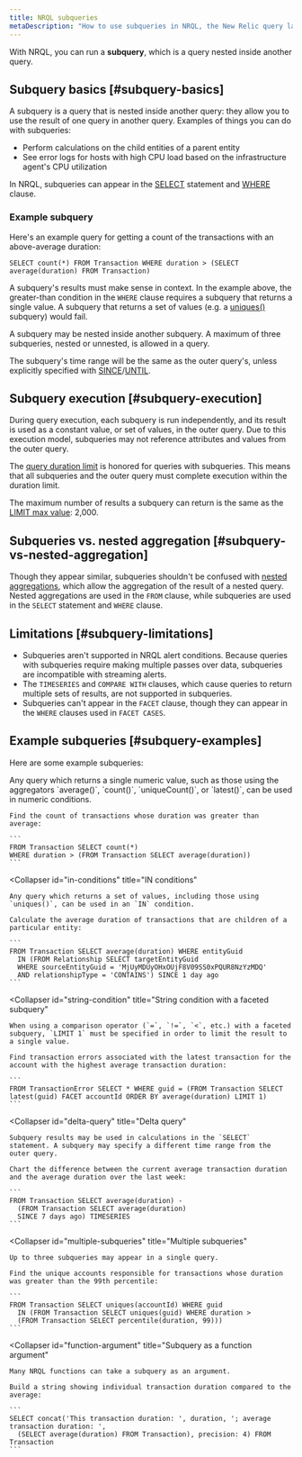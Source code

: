 ```yaml
---
title: NRQL subqueries
metaDescription: "How to use subqueries in NRQL, the New Relic query language."
---
```


With NRQL, you can run a **subquery**, which is a query nested inside another query.   

## Subquery basics [#subquery-basics]

A subquery is a query that is nested inside another query: they allow you to use the result of one query in another query. Examples of things you can do with subqueries: 

* Perform calculations on the child entities of a parent entity
* See error logs for hosts with high CPU load based on the infrastructure agent's CPU utilization 

In NRQL, subqueries can appear in the [SELECT](/docs/query-your-data/nrql-new-relic-query-language/get-started/nrql-syntax-clauses-functions/#state-select) statement and [WHERE](/docs/query-your-data/nrql-new-relic-query-language/get-started/nrql-syntax-clauses-functions/#sel-where) clause. 

### Example subquery 

Here's an example query for getting a count of the transactions with an above-average duration:

```
SELECT count(*) FROM Transaction WHERE duration > (SELECT average(duration) FROM Transaction)
```

A subquery's results must make sense in context. In the example above, the greater-than condition in the `WHERE` clause requires a subquery that returns a single value. A subquery that returns a set of values (e.g. a [uniques()](/docs/query-your-data/nrql-new-relic-query-language/get-started/nrql-syntax-clauses-functions/#func-uniques) subquery) would fail.

A subquery may be nested inside another subquery. A maximum of three subqueries, nested or unnested, is allowed in a query.

The subquery's time range will be the same as the outer query's, unless explicitly specified with [SINCE](/docs/query-your-data/nrql-new-relic-query-language/get-started/nrql-syntax-clauses-functions/#sel-since)/[UNTIL](/docs/query-your-data/nrql-new-relic-query-language/get-started/nrql-syntax-clauses-functions/#sel-until).

## Subquery execution [#subquery-execution]

During query execution, each subquery is run independently, and its result is used as a constant value, or set of values, in the outer query. Due to this execution model, subqueries may not reference attributes and values from the outer query.

The [query duration limit](/docs/query-your-data/nrql-new-relic-query-language/get-started/rate-limits-nrql-queries/#query-duration) is honored for queries with subqueries. This means that all subqueries and the outer query must complete execution within the duration limit.

The maximum number of results a subquery can return is the same as the [LIMIT max value](/docs/query-your-data/nrql-new-relic-query-language/get-started/nrql-syntax-clauses-functions/#sel-limit): 2,000.

## Subqueries vs. nested aggregation [#subquery-vs-nested-aggregation]

Though they appear similar, subqueries shouldn't be confused with [nested aggregations](/docs/query-your-data/nrql-new-relic-query-language/nrql-query-tutorials/nested-aggregation-make-ordered-computations-single-query/), which allow the aggregation of the result of a nested query. Nested aggregations are used in the `FROM` clause, while subqueries are used in the `SELECT` statement and `WHERE` clause.

## Limitations [#subquery-limitations]

* Subqueries aren't supported in NRQL alert conditions. Because queries with subqueries require making multiple passes over data, subqueries are incompatible with streaming alerts.
* The `TIMESERIES` and `COMPARE WITH` clauses, which cause queries to return multiple sets of results, are not supported in subqueries.
* Subqueries can't appear in the `FACET` clause, though they can appear in the `WHERE` clauses used in `FACET CASES`.

## Example subqueries [#subquery-examples]

Here are some example subqueries: 

<CollapserGroup>
  <Collapser
    id="numeric-conditions"
    title="Numeric conditions"
  >
    Any query which returns a single numeric value, such as those using the aggregators `average()`, `count()`, `uniqueCount()`, or `latest()`, can be used in numeric conditions.

    Find the count of transactions whose duration was greater than average:

    ```
    FROM Transaction SELECT count(*) 
    WHERE duration > (FROM Transaction SELECT average(duration))
    ```
  </Collapser>

  <Collapser 
    id="in-conditions"
    title="IN conditions"
  >
    Any query which returns a set of values, including those using `uniques()`, can be used in an `IN` condition.

    Calculate the average duration of transactions that are children of a particular entity:

    ```
    FROM Transaction SELECT average(duration) WHERE entityGuid 
      IN (FROM Relationship SELECT targetEntityGuid 
      WHERE sourceEntityGuid = 'MjUyMDUyOHxOUjF8V09SS0xPQUR8NzYzMDQ' 
      AND relationshipType = 'CONTAINS') SINCE 1 day ago
    ```
  </Collapser>

  <Collapser 
    id="string-condition"
    title="String condition with a faceted subquery"
  >
    When using a comparison operator (`=`, `!=`, `<`, etc.) with a faceted subquery, `LIMIT 1` must be specified in order to limit the result to a single value.

    Find transaction errors associated with the latest transaction for the account with the highest average transaction duration:

    ```
    FROM TransactionError SELECT * WHERE guid = (FROM Transaction SELECT latest(guid) FACET accountId ORDER BY average(duration) LIMIT 1)
    ```
  </Collapser>

  <Collapser
    id="delta-query"
    title="Delta query"
  >
    Subquery results may be used in calculations in the `SELECT` statement. A subquery may specify a different time range from the outer query.

    Chart the difference between the current average transaction duration and the average duration over the last week:

    ```
    FROM Transaction SELECT average(duration) - 
      (FROM Transaction SELECT average(duration) 
      SINCE 7 days ago) TIMESERIES
    ```
  </Collapser>

  <Collapser
    id="multiple-subqueries"
    title="Multiple subqueries"
  >
    Up to three subqueries may appear in a single query.

    Find the unique accounts responsible for transactions whose duration was greater than the 99th percentile:

    ```
    FROM Transaction SELECT uniques(accountId) WHERE guid 
      IN (FROM Transaction SELECT uniques(guid) WHERE duration > 
      (FROM Transaction SELECT percentile(duration, 99)))
    ```
  </Collapser>

  <Collapser
    id="function-argument"
    title="Subquery as a function argument"
  >
    Many NRQL functions can take a subquery as an argument.

    Build a string showing individual transaction duration compared to the average:

    ```
    SELECT concat('This transaction duration: ', duration, '; average transaction duration: ', 
      (SELECT average(duration) FROM Transaction), precision: 4) FROM Transaction
    ```
  </Collapser>
</CollapserGroup>
